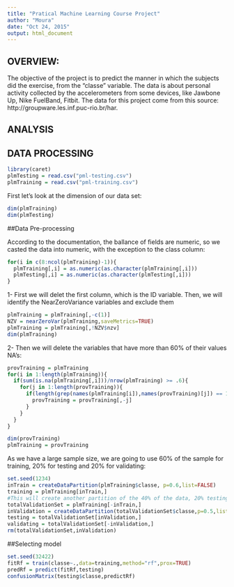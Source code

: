 ```yaml
---
title: "Pratical Machine Learning Course Project"
author: "Moura"
date: "Oct 24, 2015"
output: html_document
---
```


## OVERVIEW:

The objective of the project is to predict the manner in which the subjects did the exercise, from the "classe" variable. The data is about personal activity collected by the accelerometers from some devices, like Jawbone Up, Nike FuelBand, Fitbit. The data for this project come from this source: http://groupware.les.inf.puc-rio.br/har.


## ANALYSIS



## DATA PROCESSING

```r
library(caret)
plmTesting = read.csv("pml-testing.csv")
plmTraining = read.csv("pml-training.csv")

```

First let's look at the dimension of our data set:

```r
dim(plmTraining)
dim(plmTesting)
```

##Data Pre-processing

According to the documentation, the ballance of fields are numeric, so we casted the data into numeric, with the exception to the class column:

```r
for(i in c(8:ncol(plmTraining)-1)){
  plmTraining[,i] = as.numeric(as.character(plmTraining[,i]))
  plmTesting[,i] = as.numeric(as.character(plmTesting[,i]))
}
```

1- First we will delet the first column, which is the ID variable. Then, we will identify the NearZeroVariance variables and exclude them
```r
plmTraining = plmTraining[,-c(1)]
NZV = nearZeroVar(plmTraining,saveMetrics=TRUE)
plmTraining = plmTraining[,!NZV$nzv]
dim(plmTraining)
```

2- Then we will delete the variables that have more than 60\% of their values NA's:
```r
provTraining = plmTraining
for(i in 1:length(plmTraining)){
  if(sum(is.na(plmTraining[,i]))/nrow(plmTraining) >= .6){
    for(j in 1:length(provTraining)){
      if(length(grep(names(plmTraining[i]),names(provTraining)[j]) == 1)){
        provTraining = provTraining[,-j]
      }
    }
  }
}

dim(provTraining)
plmTraining = provTraining
```


As we have a large sample size, we are going to use 60\% of the sample for training, 20\% for testing and 20\% for validating:

```r
set.seed(1234)
inTrain = createDataPartition(plmTraining$classe, p=0.6,list=FALSE)
training = plmTraining[inTrain,]
#This will create another partition of the 40% of the data, 20% testing and 20% validating
totalValidationSet = plmTraining[-inTrain,]
inValidation = createDataPartition(totalValidationSet$classe,p=0.5,list=FALSE)
testing = totalValidationSet[inValidation,]
validating = totalValidationSet[-inValidation,]
rm(totalValidationSet,inValidation)
```

##Selecting model

```r
set.seed(32422)
fitRf = train(classe~.,data=training,method="rf",prox=TRUE)
predRf = predict(fitRf,testing)
confusionMatrix(testing$classe,predictRf)
```
